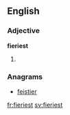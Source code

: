 ==English==

===Adjective===
'''fieriest'''

# {{superlative of|fiery}}

===Anagrams===
* [[feistier#English|feistier]]

[[fr:fieriest]]
[[sv:fieriest]]
